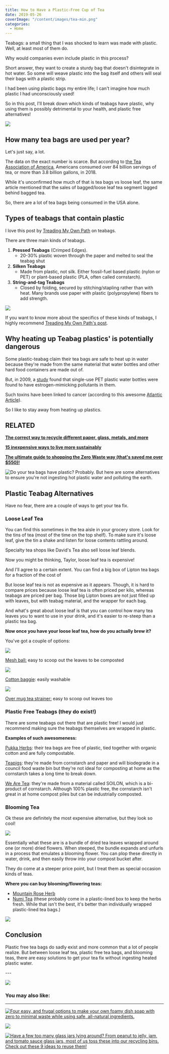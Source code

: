 ```yaml
---
title: How to Have a Plastic-Free Cup of Tea
date: 2019-05-26
coverImage: "/content/images/tea-min.png"
categories:
  - Home
---
```


Teabags: a small thing that I was shocked to learn was made with plastic. Well, at least most of them do.

Why would companies even include plastic in this process?

Short answer, they want to create a sturdy bag that doesn't disintegrate in hot water. So some will weave plastic into the bag itself and others will seal their bags with a plastic strip.

I had been using plastic bags my entire life; I can't imagine how much plastic I had unconsciously used!

So in this post, I'll break down which kinds of teabags have plastic, why using them is possibly detrimental to your health, and plastic free alternatives!

![](images/tea-min-1024x690.png)

## How many tea bags are used per year?

Let's just say, a lot.

The data on the exact number is scarce. But according to [the Tea Association of America](http://www.teausa.com/14655/tea-fact-sheet), Americans consumed over 84 billion servings of tea, or more than 3.8 billion gallons, in 2018.

While it's unconfirmed how much of that is tea bags vs loose leaf, the same article mentioned that the sales of bagged/loose leaf tea segment lagged behind bagged tea.

So, there are a lot of tea bags being consumed in the USA alone.

## Types of teabags that contain plastic

I love this post by [Treading My Own Path](https://treadingmyownpath.com/2018/04/05/plastic-teabags/) on teabags.

There are three main kinds of teabags.

1. **Pressed Teabags** (Crimped Edges).
   - 20-30% plastic woven through the paper and melted to seal the teabag shut
2. **Silken Teabags**
   - Made from plastic, not silk. Either fossil-fuel based plastic (nylon or PET) or plant-based plastic (PLA, often called cornstarch).
3. **String-and-tag Teabags**
   - Closed by folding, secured by stitching/stapling rather than with heat. Many brands use paper with plastic (polypropylene) fibers to add strength.

![](images/Plastic-in-Teabags-Treading-My-Own-Path-Lindsay-Miles.jpg)

If you want to know more about the specifics of these kinds of teabags, I highly recommend [Treading My Own Path's post](https://treadingmyownpath.com/2018/04/05/plastic-teabags/).

## Why heating up Teabag plastics' is potentially dangerous

Some plastic-teabag claim their tea bags are safe to heat up in water because they're made from the same material that water bottles and other hard food containers are made out of.

But, in 2009, a [study](https://www.theatlantic.com/health/archive/2013/04/are-tea-bags-turning-us-into-plastic/274482/) found that single-use PET plastic water bottles were found to have estrogen-mimicking pollutants in them.

Such toxins have been linked to cancer (according to this awesome [Atlantic Article](https://www.theatlantic.com/health/archive/2013/04/are-tea-bags-turning-us-into-plastic/274482/)).

So I like to stay away from heating up plastics.

## RELATED

**[The correct way to recycle different paper, glass, metals, and more](https://pforwords.com/a-comprehensive-guide-to-recycling-correctly/)**

**[15 inexpensive ways to live more sustainably](https://pforwords.com/cheap-ways-live-sustainably/)**

**[The ultimate guide to shopping the Zero Waste way (that's saved me over \$550)!](https://pforwords.com/guide-to-grocery-shop-zero-waste-style/)**

![Do your tea bags have plastic? Probably. But here are some alternatives to ensure you're not ingesting hot plastic water and polluting the earth.](images/Tea-min-e1558144820719-1024x648.jpg)

## Plastic Teabag Alternatives

Have no fear, there are a couple of ways to get your tea fix.

### Loose Leaf Tea

You can find this sometimes in the tea aisle in your grocery store. Look for the tins of tea (most of the time on the top shelf). To make sure it's loose leaf, give the tin a shake and listen for loose contents rattling around.

Specialty tea shops like David's Tea also sell loose leaf blends.

Now you might be thinking, Taylor, loose leaf tea is expensive!

And I'll agree to a certain extent. You can find a big box of Lipton tea bags for a fraction of the cost of

But loose leaf tea is not as expensive as it appears. Though, it is hard to compare prices because loose leaf tea is often priced per kilo, whereas teabags are priced per bag. Those big Lipton boxes are not just filled up with leaves, but with teabag material, and the wrapper for each bag.

And what's great about loose leaf is that you can control how many tea leaves you to want to use in your drink, and it's easier to re-steep than a plastic tea bag.

**Now once you have your loose leaf tea, how do you actually brew it?**

You've got a couple of options:

![](https://i2.wp.com/pforwords.com/wp-content/uploads/2019/05/mesh-stainer-min.png?fit=1024%2C961)

[Mesh ball:](https://www.amazon.com/HIC-Infuser-Stainless-Mulling-Spices/dp/B000I1ZZ24/ref=sr_1_4?keywords=mesh+tea+strainer&qid=1558185254&s=gateway&sr=8-4) easy to scoop out the leaves to be composted

![](https://i1.wp.com/pforwords.com/wp-content/uploads/2019/05/cotton-tea-bag-min.png?fit=1024%2C974)

[Cotton baggie](https://www.etsy.com/listing/678505070/unbleached-organic-cotton-reusable-tea?ga_order=most_relevant&ga_search_type=all&ga_view_type=gallery&ga_search_query=fabric+tea+bags&ref=sr_gallery-1-17&referring_page_type=market): easily washable

![](https://i0.wp.com/pforwords.com/wp-content/uploads/2019/05/over-mug-tea-stainer-min.png?fit=1024%2C779)

[Over mug tea strainer:](https://www.amazon.com/Schefs-Premium-Tea-Infuser-Stainless/dp/B012T8SX1I/ref=sr_1_45?keywords=mesh+tea+strainer&qid=1558185254&s=gateway&sr=8-45) easy to scoop out leaves too

### Plastic Free Teabags (they do exist!)

There are some teabags out there that are plastic free! I would just recommend making sure the teabags themselves are wrapped in plastic.

**Examples of such awesomeness:**

[Pukka Herbs](https://www.pukkaherbs.com/): their tea bags are free of plastic, tied together with organic cotton and are fully compostable.

[Teapigs](https://www.teapigs.com/): they're made from cornstarch and paper and will biodegrade in a council food waste bin but they're not ideal for composting at home as the cornstarch takes a long time to break down.

[We Are Tea](https://www.wearetea.com/): they're made from a material called SOILON, which is a bi-product of cornstarch. Although 100% plastic free, the cornstarch isn't great in at home compost piles but can be industrially composted.

### Blooming Tea

Ok these are definitely the most expensive alternative, but they look so cool!

![](https://i2.wp.com/pforwords.com/wp-content/uploads/2019/05/Blooming-tea-min-1.jpg?fit=1024%2C999)

Essentially what these are is a bundle of dried tea leaves wrapped around one (or more) dried flowers. When steeped, the bundle expands and unfurls in a process that emulates a blooming flower. You can plop these directly in water, drink, and then easily throw into your compost bucket after.

They do come at a steeper price point, but I treat them as special occasion kinds of teas.

**Where you can buy blooming/flowering teas:**

- [Mountain Rose Herb](https://www.mountainroseherbs.com/catalog/teas/blooming)
- [Numi Tea](https://shop.numitea.com/Flowering-Tea/c/NumiTeaStore@FloweringTea) (these probably come in a plastic-lined box to keep the herbs fresh. While that isn't the best, it's better than individually wrapped plastic-lined tea bags.)

[![](images/Get-Access-1.png)](https://mailchi.mp/be227f5f5cdc/freeresources)

## Conclusion

Plastic free tea bags do sadly exist and more common that a lot of people realize. But between loose leaf tea, plastic free tea bags, and blooming teas, there are easy solutions to get your tea fix without ingesting heated plastic water.

\---

![](https://i2.wp.com/pforwords.com/wp-content/uploads/2019/05/tea-pin-min.png?fit=684%2C1024)

### You may also like:

---

[![Four easy, and frugal options to make your own foamy dish soap with zero to minimal waste while using safe, all-natural ingredients.](images/SOAP-pin-min-684x1024.png)](https://pforwords.com/4-zero-waste-dish-soap-diys/)

[![](images/lemon-pin.jpg-copy-min-684x1024.png)](https://pforwords.com/clean-sink-lemon-baking-soda/)

[![Have a few too many glass jars lying around? From peanut to jelly, jam, and tomato sauce glass jars, most of us toss these into our recycling bins. Check out these 9 ideas to reuse them!](images/How-to-reuse-old-glass-jars-pin-min-666x1024.jpg)](https://pforwords.com/how-to-use-old-glass-jars/?highlight=reuse)
